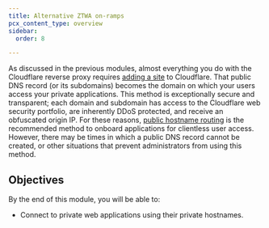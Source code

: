 ```yaml
---
title: Alternative ZTWA on-ramps
pcx_content_type: overview
sidebar:
  order: 8

---
```


As discussed in the previous modules, almost everything you do with the Cloudflare reverse proxy requires [adding a site](/learning-paths/zero-trust-web-access/initial-setup/add-site/) to Cloudflare. That public DNS record (or its subdomains) becomes the domain on which your users access your private applications. This method is exceptionally secure and transparent; each domain and subdomain has access to the Cloudflare web security portfolio, are inherently DDoS protected, and receive an obfuscated origin IP. For these reasons, [public hostname routing](/learning-paths/zero-trust-web-access/connect-private-applications/) is the recommended method to onboard applications for clientless user access.  However, there may be times in which a public DNS record cannot be created, or other situations that prevent administrators from using this method.

## Objectives

By the end of this module, you will be able to:

* Connect to private web applications using their private hostnames.

